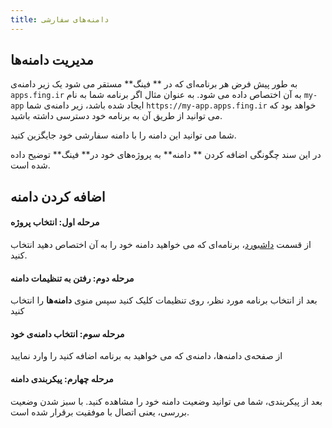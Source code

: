 ```yaml
---
title: دامنه‌های سفارشی
---
```


## مدیریت دامنه‌ها

به طور پیش فرض هر برنامه‌ای که در ** فینگ**  مستقر می شود یک زیر دامنه‌ی `apps.fing.ir` به آن اختصاص داده می شود. به عنوان مثال اگر برنامه شما به نام `my-app`  ایجاد شده باشد، زیر دامنه‌ی شما `https://my-app.apps.fing.ir` خواهد بود که می توانید از طریق آن  به برنامه خود دسترسی داشته باشید.

شما می توانید این دامنه را با دامنه سفارشی خود جایگزین کنید.

در این سند چگونگی اضافه کردن ** دامنه**  به پروژه‌های خود در** فینگ**  توضیح داده شده است.

## اضافه کردن دامنه

#### مرحله اول: انتخاب پروژه

از قسمت [داشبورد](https://dashboard.fing.ir/)، برنامه‌ای که می خواهید دامنه خود را به آن اختصاص دهید انتخاب کنید.

#### مرحله دوم: رفتن به تنظیمات دامنه

بعد از انتخاب برنامه مورد نظر، روی تنظیمات کلیک کنید
سپس منوی **دامنه‌ها** را انتخاب کنید

#### مرحله سوم: انتخاب دامنه‌ی خود

از صفحه‌ی دامنه‌ها، دامنه‌ی که می خواهید به برنامه اضافه کنید را وارد نمایید

#### مرحله چهارم: پیکربندی دامنه

بعد از پیکربندی، شما می توانید وضعیت دامنه خود را مشاهده کنید. با سبز شدن وضعیت بررسی، یعنی اتصال با موفقیت برقرار شده است.
